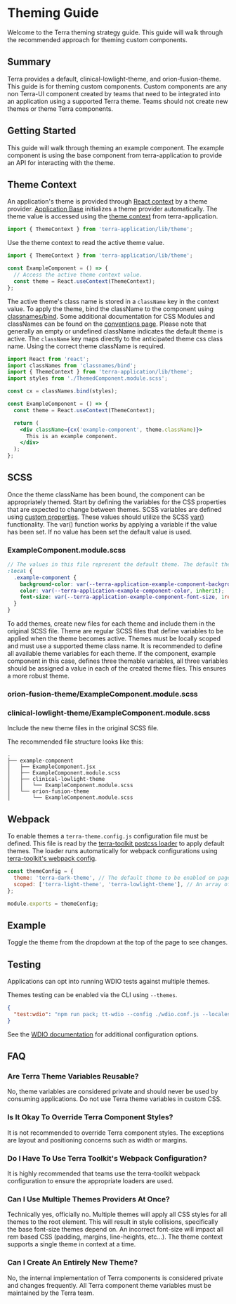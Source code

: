 
# Theming Guide

Welcome to the Terra theming strategy guide. This guide will walk through the recommended approach for theming custom components.

## Summary

Terra provides a default, clinical-lowlight-theme, and orion-fusion-theme. This guide is for theming custom components. Custom components are any non Terra-UI component created by teams that need to be integrated into an application using a supported Terra theme. Teams should not create new themes or theme Terra components.

## Getting Started

This guide will walk through theming an example component. The example component is using the base component from terra-application to provide an API for interacting with the theme.

## Theme Context

An application's theme is provided through [React context](https://reactjs.org/docs/context.html) by a theme provider. [Application Base](/application/terra-application/components/application-base) initializes a theme provider automatically. The theme value is accessed using the [theme context](/application/terra-application/contexts/theme-context) from terra-application.

```jsx
import { ThemeContext } from 'terra-application/lib/theme';
```

Use the theme context to read the active theme value.

```jsx
import { ThemeContext } from 'terra-application/lib/theme';

const ExampleComponent = () => {
  // Access the active theme context value.
  const theme = React.useContext(ThemeContext);
};
```

The active theme's class name is stored in a `className` key in the context value. To apply the theme, bind the className to the component using [classnames/bind](https://github.com/JedWatson/classnames#alternate-bind-version-for-css-modules). Some additional documentation for CSS Modules and classNames can be found on the [conventions page](https://engineering.cerner.com/terra-ui/about/terra-ui/contributing/conventions). Please note that generally an empty or undefined className indicates the default theme is active. The `className` key maps directly to the anticipated theme css class name. Using the correct theme className is required.

```jsx
import React from 'react';
import classNames from 'classnames/bind';
import { ThemeContext } from 'terra-application/lib/theme';
import styles from './ThemedComponent.module.scss';

const cx = classNames.bind(styles);

const ExampleComponent = () => {
  const theme = React.useContext(ThemeContext);

  return (
    <div className={cx('example-component', theme.className)}>
      This is an example component.
    </div>
  );
};
```

## SCSS

Once the theme className has been bound, the component can be appropriately themed. Start by defining the variables for the CSS properties that are expected to change between themes. SCSS variables are defined using [custom properties](https://developer.mozilla.org/en-US/docs/Web/CSS/--*). These values should utilize the SCSS [var()](https://developer.mozilla.org/en-US/docs/Web/CSS/var) functionality. The var() function works by applying a variable if the value has been set. If no value has been set the default value is used.

### ExampleComponent.module.scss

```scss
// The values in this file represent the default theme. The default theme is applied using the default values in the var() function.
:local {
  .example-component {
    background-color: var(--terra-application-example-component-background-color, #fff);
    color: var(--terra-application-example-component-color, inherit);
    font-size: var(--terra-application-example-component-font-size, 1rem);
  }
}
```

To add themes, create new files for each theme and include them in the original SCSS file. Theme are regular SCSS files that define variables to be applied when the theme becomes active. Themes must be locally scoped and must use a supported theme class name. It is recommended to define all available theme variables for each theme. If the component, example component in this case, defines three themable variables, all three variables should be assigned a value in each of the created theme files. This ensures a more robust theme.

### orion-fusion-theme/ExampleComponent.module.scss

<OrionFusionThemeSCSS />

### clinical-lowlight-theme/ExampleComponent.module.scss

<ClinicalLowLightSCSS />

Include the new theme files in the original SCSS file.

<ExampleComponentSCSS />

The recommended file structure looks like this:

```
.
├── example-component
│   ├── ExampleComponent.jsx
│   ├── ExampleComponent.module.scss
│   ├── clinical-lowlight-theme
│   │   └── ExampleComponent.module.scss
│   └── orion-fusion-theme
│       └── ExampleComponent.module.scss
```

## Webpack

To enable themes a `terra-theme.config.js` configuration file must be defined. This file is read by the [terra-toolkit postcss loader](https://github.com/cerner/terra-toolkit-boneyard/tree/main/config/webpack/postcss) to apply default themes. The loader runs automatically for webpack configurations using [terra-toolkit's webpack config](https://github.com/cerner/terra-toolkit-boneyard/blob/main/config/webpack/webpack.config.js).

```js
const themeConfig = {
  theme: 'terra-dark-theme', // The default theme to be enabled on page load.
  scoped: ['terra-light-theme', 'terra-lowlight-theme'], // An array of scoped themes. Note: Scoped themes do not work in IE 10.
};

module.exports = themeConfig;
```

## Example

Toggle the theme from the dropdown at the top of the page to see changes.

<ExampleComponent isExpanded />

## Testing

Applications can opt into running WDIO tests against multiple themes.

Themes testing can be enabled via the CLI using `--themes`.

```json
{
  "test:wdio": "npm run pack; tt-wdio --config ./wdio.conf.js --locales ['en','es'] --themes ['orion-fusion-theme']; rm -rf ./build"
}
```

See the [WDIO documentation](https://github.com/cerner/terra-toolkit-boneyard/tree/main/scripts/wdio#terra-toolkit-wdio-helpers) for additional configuration options.

## FAQ

### Are Terra Theme Variables Reusable?

No, theme variables are considered private and should never be used by consuming applications. Do not use Terra theme variables in custom CSS.

### Is It Okay To Override Terra Component Styles?

It is not recommended to override Terra component styles. The exceptions are layout and positioning concerns such as width or margins.

### Do I Have To Use Terra Toolkit's Webpack Configuration?

It is highly recommended that teams use the terra-toolkit webpack configuration to ensure the appropriate loaders are used.

### Can I Use Multiple Themes Providers At Once?

Technically yes, officially no. Multiple themes will apply all CSS styles for all themes to the root element. This will result in style collisions, specifically the base font-size themes depend on. An incorrect font-size will impact all rem based CSS (padding, margins, line-heights, etc...). The theme context supports a single theme in context at a time.

### Can I Create An Entirely New Theme?

No, the internal implementation of Terra components is considered private and changes frequently. All Terra component theme variables must be maintained by the Terra team.
